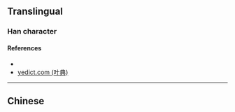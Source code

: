 {{character info/new}}
==Translingual==

===Han character===
{{Han char|rn=64|rad=手|as=13|sn=16|four=|canj=QTCD|ids=⿰扌業}}

====References====
* {{Han ref|kx=0458.060|dkj=12797|hdz=31968.020|uh=64C8|ud=25800}}
* [http://yedict.com/htm/64/64C8.htm yedict.com (叶典)]

----

==Chinese==
{{zh-see|撲|v}}